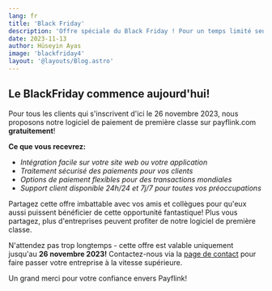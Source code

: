 ```yaml
---
lang: fr
title: 'Black Friday'
description: 'Offre spéciale du Black Friday ! Pour un temps limité seulement !'
date: 2023-11-13
author: Hüseyin Ayas
image: 'blackfriday4'
layout: '@layouts/Blog.astro'
---
```


## Le BlackFriday commence aujourd'hui!
Pour tous les clients qui s'inscrivent d'ici le 26 novembre 2023, nous proposons notre logiciel de paiement de première classe sur payflink.com **gratuitement**!

**Ce que vous recevrez:**

- _Intégration facile sur votre site web ou votre application_
- _Traitement sécurisé des paiements pour vos clients_
- _Options de paiement flexibles pour des transactions mondiales_
- _Support client disponible 24h/24 et 7j/7 pour toutes vos préoccupations_

Partagez cette offre imbattable avec vos amis et collègues pour qu'eux aussi puissent bénéficier de cette opportunité fantastique! Plus vous partagez, plus d'entreprises peuvent profiter de notre logiciel de première classe.

N'attendez pas trop longtemps - cette offre est valable uniquement jusqu'au **26 novembre 2023!** Contactez-nous via la [page de contact](/fr/contact/) pour faire passer votre entreprise à la vitesse supérieure.

Un grand merci pour votre confiance envers Payflink!